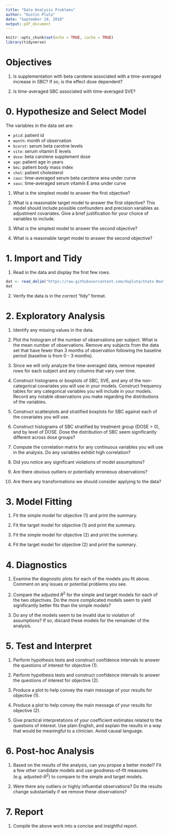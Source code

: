 ```yaml
---
title: "Data Analysis Problems"
author: "Dustin Pluta"
date: "September 19, 2018"
output: pdf_document
---
```


```r
knitr::opts_chunk$set(echo = TRUE, cache = TRUE)
library(tidyverse)
```

# Objectives

1. Is supplementation with beta carotene associated with a time-averaged increase in SBC?  If so, is the effect dose dependent?

2. Is time-averaged SBC associated with time-averaged SVE?

# 0. Hypothesize and Select Model

The variables in the data set are:

- `ptid`: patient id
- `month`: month of observation
- `bcarot`: serum beta carotne levels
- `vite`: serum vitamin E levels
- `dose`: beta carotene supplement dose
- `age`: patient age in years
- `bmi`: patient body mass index
- `chol`: patient cholesterol
- `cauc`: time-averaged serum beta carotene area under curve
- `vauc`: time-averaged serum vitamin E area under curve

1. What is the simplest model to answer the first objective?

2. What is a reasonable target model to answer the first objective? This model should include possible confounders and precision variables as adjustment covariates.  Give a brief justification for your choice of variables to include.

3. What is the simplest model to answer the second objective?

4. What is a reasonable target model to answer the second objective?

# 1. Import and Tidy

1. Read in the data and display the first few rows.

```r
dat <- read_delim("https://raw.githubusercontent.com/dspluta/Stats-Bootcamp/master/rData/bcarotene.txt", delim = " ")
dat
```

2. Verify the data is in the correct "tidy" format.

# 2. Exploratory Analysis

1. Identify any missing values in the data.

2. Plot the histogram of the number of observations per subject.  What is the mean number of observations.  Remove any subjects from the data set that have fewer than 3 months of observation following the baseline period (baseline is from 0 - 3 months).

3. Since we will only analyze the time-averaged data, remove repeated rows for each subject and any columns that vary over time.

4. Construct histograms or boxplots of SBC, SVE, and any of the non-categorical covariates you will use in your models.  Construct frequency tables for any categorical variables you will include in your models.  Record any notable observations you make regarding the distributions of the variables.

5. Construct scatterplots and stratified boxplots for SBC against each of the covariates you will use.

6. Construct histograms of SBC stratified by treatment group (DOSE > 0), and by level of DOSE.  Dose the distribution of SBC seem significantly different across dose groups?

7. Compute the correlation matrix for any continuous variables you will use in the analysis. Do any variables exhibit high correlation?

8. Did you notice any significant violations of model assumptions?

9. Are there obvious outliers or potentially erroneous observations?

10. Are there any transformations we should consider applying to the data?

# 3. Model Fitting

1. Fit the simple model for objective (1) and print the summary.

2. Fit the target model for objective (1) and print the summary.

3. Fit the simple model for objective (2) and print the summary.

4. Fit the target model for objective (2) and print the summary.

# 4. Diagnostics

1. Examine the diagnostic plots for each of the models you fit above.  Comment on any issues or potential problems you see.  

2. Compare the adjusted $R^2$ for the simple and target models for each of the two objectives.  Do the more complicated models seem to yield significantly better fits than the simple models?

3. Do any of the models seem to be invalid due to violation of assumptions?  If so, discard these models for the remainder of the analysis.

# 5. Test and Interpret

1. Perform hypothesis tests and construct confidence intervals to answer the questions of interest for objective (1).

2. Perform hypothesis tests and construct confidence intervals to answer the questions of interest for objective (2).

3. Produce a plot to help convey the main message of your results for objective (1).

4. Produce a plot to help convey the main message of your results for objective (2).

5. Give practical interpretations of your coefficient estimates related to the questions of interest.  Use plain English, and explain the results in a way that would be meaningful to a clinician.  Avoid causal language.

# 6. Post-hoc Analysis

1. Based on the results of the analysis, can you propse a better model?  Fit a few other candidate models and use goodness-of-fit measures (e.g. adjusted-$R^2$) to compare to the simple and target models.

2. Were there any outliers or highly influential observations?  Do the results change substantially if we remove these observations?

# 7. Report

1. Compile the above work into a concise and insightful report.















